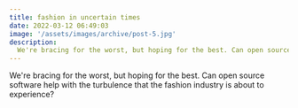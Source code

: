 ```yaml
---
title: fashion in uncertain times
date: 2022-03-12 06:49:03
image: '/assets/images/archive/post-5.jpg'
description:
  We're bracing for the worst, but hoping for the best. Can open source software help with the turbulence that the fashion industry is about to experience?
---
```


We're bracing for the worst, but hoping for the best. Can open source software help with the turbulence that the fashion industry is about to experience?
